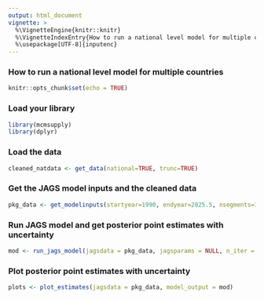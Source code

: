 ```yaml
---
output: html_document
vignette: >
  %\VignetteEngine{knitr::knitr}
  %\VignetteIndexEntry{How to run a national level model for multiple countries}
  %\usepackage[UTF-8]{inputenc}
---
```


### How to run a national level model for multiple countries

```r
knitr::opts_chunk$set(echo = TRUE)
```

### Load your library

```r
library(mcmsupply)
library(dplyr)
```

### Load the data 

```r
cleaned_natdata <- get_data(national=TRUE, trunc=TRUE)
```

### Get the JAGS model inputs and the cleaned data

```r
pkg_data <- get_modelinputs(startyear=1990, endyear=2025.5, nsegments=12, raw_data = cleaned_natdata)

```

### Run JAGS model and get posterior point estimates with uncertainty

```r
mod <- run_jags_model(jagsdata = pkg_data, jagsparams = NULL, n_iter = 80000, n_burnin = 10000, n_thin = 35)
```

### Plot posterior point estimates with uncertainty

```r
plots <- plot_estimates(jagsdata = pkg_data, model_output = mod) 
```
